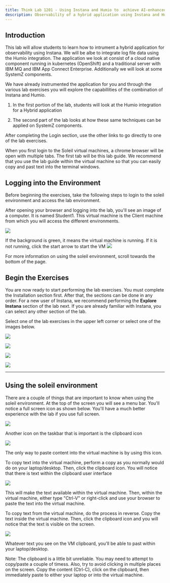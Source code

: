 ```yaml
--- 
title: Think Lab 1201 - Using Instana and Humio to  achieve AI-enhanced enterprise observability—including the mainfram
description: Observability of a hybrid application using Instana and Humio
---
```


## Introduction

This lab will allow students to learn how to intrument a hybrid application for observability using Instana. We will be albe to integrate log file data
using the Humio integration. The application we look at consist of a cloud native component running in kubernetes (OpenShift) and a traditional server with IBM MQ and IBM App Connect Enterprise. Additionally we will look at some SystemZ components.

We have already instrumented the application for you and through the various lab exercises you will explore the capabillities of the combination of Instana and Humio.

1) In the first portion of the lab, students will look at the Humio integration for a Hybrid application

2) The second part of the lab looks at how these same techniques can be applied on SystemZ components.


After completing the Login section, use the other links to go directly to one of the lab exercises.


When you first login to the Soleil virtual machines, a chrome browser will be open with multiple tabs.  The first tab will be this lab guide.  We recommend that you use
the lab guide within the virtual machine so that you can easily copy and past text into the terminal windows.

## Logging into the Environment

  Before beginning the exercises, take the following steps to login to the soleil environment and access the lab environment.

  After opening your browser and logging into the lab, you'll see an image of a computer.  It is named Student1. This 
  virtual machine is the Client machine from which you will access the different environments.

  ![](../images/Skytap.png)

  If the background is green, it means the virtual machine is running.  If it is not running, click the start arrow to start the VM
  ![](../images/2021-04-27-20-00-11.png)



  For more information on using the soleil environment, scroll towards the bottom of the page.

## Begin the Exercises

You are now ready to start performing the lab exercises.  You must complete the Installation section first.  After that, the sections can be done in any order.  For a new user of Instana, we recommend 
performing the **Explore Instana** section of the lab next.  If you are already familiar with Instana, you can select any other section of the lab.

Select one of the lab exercises in the upper left corner or select one of the images below.


<Row>

<Column colLg={4} colMd={4} noGutterMdLeft>
<ArticleCard
    color="dark"
    subTitle="Installing and Configuring Monitoring"
    title="Install the Instana Monitoring Agent and Configure the Sensors"
    href="/tutorials/Install"
    actionIcon="arrowRight"
    >

![](../images/dynamicGraph.png)

</ArticleCard>

</Column>

<Column colLg={4} colMd={4} noGutterMdLeft>
<ArticleCard
    color="dark"
    subTitle="Explorer Instana"
    title="Explore the Instana UI and Capabilities"
    href="/tutorials/Explore"
    actionIcon="arrowRight"
    >

![](../images/InstanaTopology.png)

</ArticleCard>
</Column>

<Column colLg={4} colMd={4} noGutterMdLeft>
<ArticleCard
    color="dark"
    subTitle="Diagnose a Problem"
    title="Learn How Instana Can Help you Quickly Diagnose a Complex Problem"
    href="/tutorials/Diagnose"
    actionIcon="arrowRight"
    >

![](../images/instanaEvents.png)

</ArticleCard>
</Column>

<Column colLg={4} colMd={4} noGutterMdLeft>
<ArticleCard
    color="dark"
    subTitle="Administer Instana"
    title="Learn How to Perform Administrative Tasks in Instana"
    href="/tutorials/Administration"
    actionIcon="arrowRight"
    >

![](../images/infrastructure.png)

</ArticleCard>
</Column>
</Row>

***


## Using the soleil environment

  There are a couple of things that are important to know when using the soleil environment.  At the top of the screen you will see a menu bar.  You'll notice a full screen icon as shown below. You'll have a much better experience with the lab if you use full screen.

  ![](../images/2021-04-27-20-24-32.png)

  Another icon on the taskbar that is important is the clipboard icon

  ![](../images/2021-04-28-10-47-13.png)

  The only way to paste content into the virtual machine is by using this icon.

  To copy text into the virtual machine, perform a copy as you normally would do on your laptop/desktop.  Then, click the clipboard icon. You will notice that there is text within the clipboard user interface

  ![](../images/2021-04-27-20-40-37.png)

  This will make the text available within the virtual machine. Then, within the virtual machine, either type "Ctrl-V" or right-click and use your browser to paste the text into the virtual machine.

  To copy text from the virtual machine, do the process in reverse.  Copy the text inside the virtual machine.  Then, click the clipboard icon and you will notice that the text is visible on the screen.

  ![](../images/2021-04-27-20-40-37.png)

  Whatever text you see on the VM clipboard, you'll be able to past within your laptop/desktop.

  Note:  The clipboard is a little bit unreliable.  You may need to attempt to copy/paste a couple of timess.  Also, try to avoid clicking in multiple places on the screen. Copy the content (Ctrl-C), click on the clipboard, then immediately paste to either your laptop or into the virtual machine.
